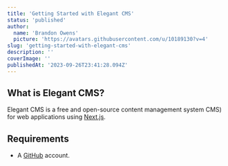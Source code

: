 ```yaml
---
title: 'Getting Started with Elegant CMS'
status: 'published'
author:
  name: 'Brandon Owens'
  picture: 'https://avatars.githubusercontent.com/u/10189130?v=4'
slug: 'getting-started-with-elegant-cms'
description: ''
coverImage: ''
publishedAt: '2023-09-26T23:41:28.094Z'
---
```


## What is Elegant CMS?

Elegant CMS is a free and open-source content management system CMS) for web applications using [Next.js](https://nextjs.org/).

## Requirements

- A [GitHub](https://github.com/) account.

<br>

<br>

